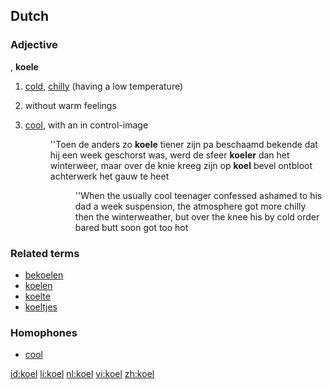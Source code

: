 ==Dutch==

===Adjective===
{{infl|nl|adjective}}, '''koele'''

# {{literally|lang=nl}} [[cold]], [[chilly]] (having a low temperature)
# {{figuratively|lang=nl}} without warm feelings
# {{figuratively|lang=nl}} [[cool]], with an in control-image
#: ''Toen de anders zo '''koele''' tiener zijn pa beschaamd bekende dat hij een week geschorst was, werd de sfeer '''koeler''' dan het winterweer, maar over de knie kreeg zijn op '''koel''' bevel ontbloot achterwerk het gauw te heet
#:: ''When the usually cool teenager confessed ashamed to his dad a week suspension, the atmosphere got more chilly then the winterweather, but over the knee his by cold order bared butt soon got too hot

===Related terms===
* [[bekoelen]]
* [[koelen]]
* [[koelte]]
* [[koeltjes]]

===Homophones===
* [[cool#Dutch|cool]]

[[id:koel]]
[[li:koel]]
[[nl:koel]]
[[vi:koel]]
[[zh:koel]]